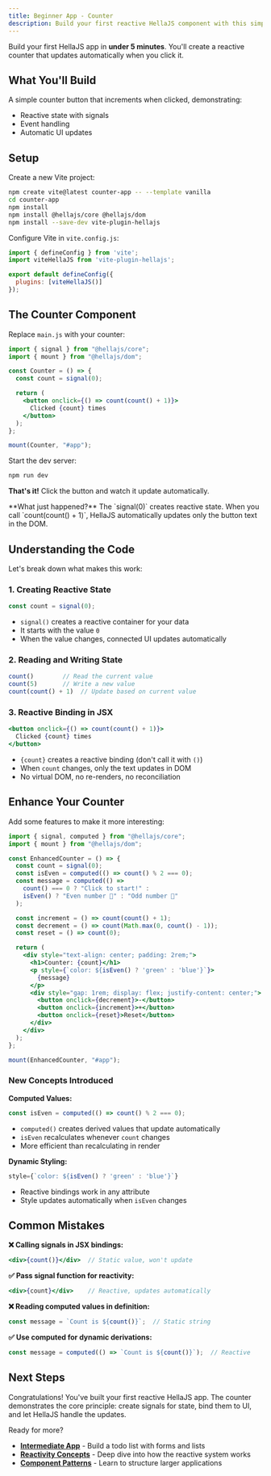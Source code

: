 ```yaml
---
title: Beginner App - Counter
description: Build your first reactive HellaJS component with this simple counter application.
---
```



Build your first HellaJS app in **under 5 minutes**. You'll create a reactive counter that updates automatically when you click it.

## What You'll Build

A simple counter button that increments when clicked, demonstrating:
- Reactive state with signals
- Event handling
- Automatic UI updates

## Setup

Create a new Vite project:

```bash
npm create vite@latest counter-app -- --template vanilla
cd counter-app
npm install
npm install @hellajs/core @hellajs/dom
npm install --save-dev vite-plugin-hellajs
```

Configure Vite in `vite.config.js`:

```js
import { defineConfig } from 'vite';
import viteHellaJS from 'vite-plugin-hellajs';

export default defineConfig({
  plugins: [viteHellaJS()]
});
```

## The Counter Component

Replace `main.js` with your counter:

```jsx
import { signal } from "@hellajs/core";
import { mount } from "@hellajs/dom";

const Counter = () => {
  const count = signal(0);

  return (
    <button onclick={() => count(count() + 1)}>
      Clicked {count} times
    </button>
  );
};

mount(Counter, "#app");
```

Start the dev server:

```bash
npm run dev
```

**That's it!** Click the button and watch it update automatically.

<Aside type="note">
  **What just happened?** The `signal(0)` creates reactive state. When you call `count(count() + 1)`, HellaJS automatically updates only the button text in the DOM.
</Aside>

## Understanding the Code

Let's break down what makes this work:

### 1. Creating Reactive State
```jsx
const count = signal(0);
```
- `signal()` creates a reactive container for your data
- It starts with the value `0`
- When the value changes, connected UI updates automatically

### 2. Reading and Writing State
```jsx
count()        // Read the current value
count(5)       // Write a new value
count(count() + 1)  // Update based on current value
```

### 3. Reactive Binding in JSX
```jsx
<button onclick={() => count(count() + 1)}>
  Clicked {count} times
</button>
```
- `{count}` creates a reactive binding (don't call it with `()`)
- When `count` changes, only the text updates in DOM
- No virtual DOM, no re-renders, no reconciliation

## Enhance Your Counter

Add some features to make it more interesting:

```jsx
import { signal, computed } from "@hellajs/core";
import { mount } from "@hellajs/dom";

const EnhancedCounter = () => {
  const count = signal(0);
  const isEven = computed(() => count() % 2 === 0);
  const message = computed(() => 
    count() === 0 ? "Click to start!" : 
    isEven() ? "Even number 🎯" : "Odd number 🎲"
  );

  const increment = () => count(count() + 1);
  const decrement = () => count(Math.max(0, count() - 1));
  const reset = () => count(0);

  return (
    <div style="text-align: center; padding: 2rem;">
      <h1>Counter: {count}</h1>
      <p style={`color: ${isEven() ? 'green' : 'blue'}`}>
        {message}
      </p>
      <div style="gap: 1rem; display: flex; justify-content: center;">
        <button onclick={decrement}>-</button>
        <button onclick={increment}>+</button>
        <button onclick={reset}>Reset</button>
      </div>
    </div>
  );
};

mount(EnhancedCounter, "#app");
```

### New Concepts Introduced

**Computed Values:**
```jsx
const isEven = computed(() => count() % 2 === 0);
```
- `computed()` creates derived values that update automatically
- `isEven` recalculates whenever `count` changes
- More efficient than recalculating in render

**Dynamic Styling:**
```jsx
style={`color: ${isEven() ? 'green' : 'blue'}`}
```
- Reactive bindings work in any attribute
- Style updates automatically when `isEven` changes

## Common Mistakes

**❌ Calling signals in JSX bindings:**
```jsx
<div>{count()}</div>  // Static value, won't update
```

**✅ Pass signal function for reactivity:**
```jsx
<div>{count}</div>    // Reactive, updates automatically
```

**❌ Reading computed values in definition:**
```jsx
const message = `Count is ${count()}`;  // Static string
```

**✅ Use computed for dynamic derivations:**
```jsx
const message = computed(() => `Count is ${count()}`);  // Reactive
```

## Next Steps

Congratulations! You've built your first reactive HellaJS app. The counter demonstrates the core principle: create signals for state, bind them to UI, and let HellaJS handle the updates.

Ready for more?

- **[Intermediate App](/learn/getting-started/intermediate-app)** - Build a todo list with forms and lists
- **[Reactivity Concepts](/learn/concepts/reactivity)** - Deep dive into how the reactive system works
- **[Component Patterns](/learn/concepts/components)** - Learn to structure larger applications